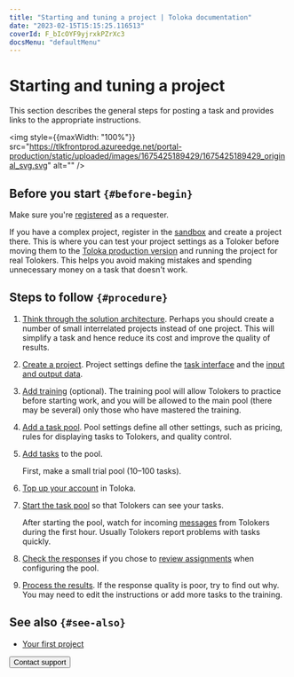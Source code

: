 ```yaml
---
title: "Starting and tuning a project | Toloka documentation"
date: "2023-02-15T15:15:25.116513"
coverId: F_bIcOYF9yjrxkPZrXc3
docsMenu: "defaultMenu"
---
```



# Starting and tuning a project

This section describes the general steps for posting a task and provides links to the appropriate instructions.

<img style={{maxWidth: "100%"}} src="https://tlkfrontprod.azureedge.net/portal-production/static/uploaded/images/1675425189429/1675425189429_original_svg.svg" alt="" />

## Before you start `{#before-begin}`

Make sure you're [registered](/docs/guide/access) as a requester.

If you have a complex project, register in the [sandbox](/docs/guide/sandbox) and create a project there. This is where you can test your project settings as a Toloker before moving them to the [Toloka production version](https://platform.toloka.ai/requester/) and running the project for real Tolokers. This helps you avoid making mistakes and spending unnecessary money on a task that doesn't work.

## Steps to follow `{#procedure}`
1. [Think through the solution architecture](/docs/guide/solution-architecture). Perhaps you should create a number of small interrelated projects instead of one project. This will simplify a task and hence reduce its cost and improve the quality of results.

1. [Create a project](/docs/guide/project). Project settings define the [task interface](/docs/glossary#task-interface) and the [input and output data](/docs/glossary#input-output-data).

1. [Add training](/docs/guide/train) (optional). The training pool will allow Tolokers to practice before starting work, and you will be allowed to the main pool (there may be several) only those who have mastered the training.

1. [Add a task pool](/docs/guide/pool-main). Pool settings define all other settings, such as pricing, rules for displaying tasks to Tolokers, and quality control.

1. [Add tasks](/docs/guide/pool) to the pool.

    <Note mode="tip" title="Tip">

    First, make a small trial pool (10–100 tasks).

    </Note>

1. [Top up your account](/docs/guide/refill) in Toloka.

1. [Start the task pool](/docs/guide/pool-run-and-stop) so that Tolokers can see your tasks.

    After starting the pool, watch for incoming [messages](/docs/guide/messaging) from Tolokers during the first hour. Usually Tolokers report problems with tasks quickly.

1. [Check the responses](/docs/guide/accept) if you chose to [review assignments](/docs/glossary#assignment-review) when configuring the pool.

1. [Process the results](/docs/guide/result-of-eval). If the response quality is poor, try to find out why. You may need to edit the instructions or add more tasks to the training.

## See also `{#see-also}`

- [Your first project](/docs/guide/first-project)

<Button themeColor="light" view="default" size="l" type="link" url="/docs/guide/troubleshooting/support?form-source=guide-main-steps">Contact support</Button>
